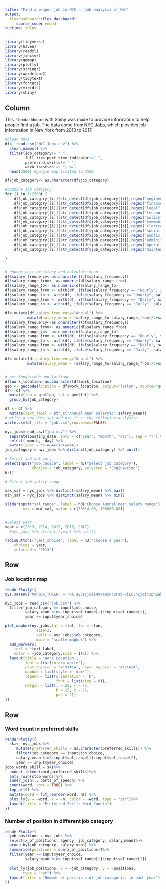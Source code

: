 ```yaml
---
title: "Find a proper job in NYC -- Job analysis of NYC"
output: 
  flexdashboard::flex_dashboard:
     source_code: embed
runtime: shiny
---
```


```r
library(tidyverse)
library(haven)
library(readxl)
library(janitor)
library(ggmap)
library(plotly)
library(stringr)
library(wordcloud2)
library(tidytext)
library(forcats)
library(viridis)
library(shiny)
```

Column {.sidebar}
-----------------------------------------------------------------------
This `flexdashboard` with Shiny was made to provide information to help people find a job. The data come from [NYC Jobs](https://data.cityofnewyork.us/City-Government/NYC-Jobs/kpav-sd4t/data), which provides job information in New York from 2013 to 2017. 

```r
#clean data
df<- read.csv("NYC_Jobs.csv") %>%
  clean_names() %>%
  filter(job_category!= " ", 
         full_time_part_time_indicator!=" ", 
         preferred_skills!= " ",
         work_location!=" ") %>%
  head(2500) #google map limited to 2500

df$job_category<- as.character(df$job_category)

#combine job category
for (i in 1:2500) {
    df$job_category[[i]][str_detect(df$job_category[[i]],regex("engineering", ignore_case = TRUE))] <- "Engineering"
    df$job_category[[i]][str_detect(df$job_category[[i]],regex("finance", ignore_case = TRUE))] <- "Finance"
    df$job_category[[i]][str_detect(df$job_category[[i]],regex("legal", ignore_case = TRUE))] <- "Legal Affairs"
    df$job_category[[i]][str_detect(df$job_category[[i]],regex("technology", ignore_case = TRUE))] <- "Technology"
    df$job_category[[i]][str_detect(df$job_category[[i]],regex("policy", ignore_case = TRUE))] <- "Policy"
    df$job_category[[i]][str_detect(df$job_category[[i]],regex("communi", ignore_case = TRUE))] <- "Community"
    df$job_category[[i]][str_detect(df$job_category[[i]],regex("clerical", ignore_case = TRUE))] <- "Clerical"
    df$job_category[[i]][str_detect(df$job_category[[i]],regex("social service", ignore_case = TRUE))] <- "Social service"
    df$job_category[[i]][str_detect(df$job_category[[i]],regex("public safety", ignore_case = TRUE))] <- "Public safety"
    df$job_category[[i]][str_detect(df$job_category[[i]],regex("administration", ignore_case = TRUE))] <- "Administration"
    df$job_category[[i]][str_detect(df$job_category[[i]],regex("operations", ignore_case = TRUE))] <- "Maintance"
    df$job_category[[i]][str_detect(df$job_category[[i]],regex("maintenance ", ignore_case = TRUE))] <- "Maintance"
    
}


# change unit of salary and calculate mean
df$salary_frequency<-as.character((df$salary_frequency))
df$salary_range_from<- as.numeric(df$salary_range_from)
df$salary_range_to<- as.numeric(df$salary_range_to)
df$salary_range_from <- with(df, ifelse(salary_frequency == "Hourly", salary_range_from*1825,salary_range_from))
df$salary_range_to <- with(df, ifelse(salary_frequency == "Hourly", salary_range_to*1825,salary_range_to))
df$salary_range_from <- with(df, ifelse(salary_frequency == "Daily", salary_range_from*365*5/7,salary_range_from))
df$salary_range_to <- with(df, ifelse(salary_frequency == "Daily", salary_range_to*365*5/7,salary_range_to))

df<-mutate(df,salary_frequency="Annual") %>%
          mutate(salary_mean = (salary_range_to-salary_range_from)/2+salary_range_from)
df$salary_frequency<-as.character((df$salary_frequency))
df$salary_range_from<- as.numeric(df$salary_range_from)
df$salary_range_to<- as.numeric(df$salary_range_to)
df$salary_range_from <- with(df, ifelse(salary_frequency == "Hourly", salary_range_from*1825,salary_range_from))
df$salary_range_to <- with(df, ifelse(salary_frequency == "Hourly", salary_range_to*1825,salary_range_to))
df$salary_range_from <- with(df, ifelse(salary_frequency == "Daily", salary_range_from*365*5/7,salary_range_from))
df$salary_range_to <- with(df, ifelse(salary_frequency == "Daily", salary_range_to*365*5/7,salary_range_to))

df<-mutate(df,salary_frequency="Annual") %>%
          mutate(salary_mean = (salary_range_to-salary_range_from)/2+salary_range_from)


# get longtitude and latitude
df$work_location<-as.character(df$work_location)
geo <- geocode(location = df$work_location, output="latlon", source="google")
df<- df %>%
  mutate(lon = geo$lon, lat = geo$lat) %>%
  group_by(job_category)

df <- df %>%
  mutate(text_label = str_c("Annual mean salary$:",salary_mean))
# write a new data set and use it in the following analysize
write.csv(df,file = "job.csv",row.names=FALSE)

```

```r
nyc_jobs=read_csv("job.csv") %>%
  separate(posting_date, into = c("year", "month", "day"), sep = "-") %>%
  select(-month, -day) %>%
  mutate(year = as.numeric(year))
job_category = nyc_jobs %>% distinct(job_category) %>% pull()

# Select job category
selectInput("job_choice", label = h3("Select job category"),
            choices = job_category, selected = "Engineering")
hr()

# Select job salary range

max_sal = nyc_jobs %>% distinct(salary_mean) %>% max()
min_sal = nyc_jobs %>% distinct(salary_mean) %>% min()
  
sliderInput("sal_range", label = h3("Choose Aunnal mean salary range"), min = min_sal, 
        max = max_sal, value = c(35314.00, 105000.00))


#Select year
year = c(2013, 2014, 2015, 2016, 2017)
  #nyc_jobs %>% distinct(year) %>% pull()

radioButtons("year_choice", label = h3("Choose a year"),
    choices = year, 
    selected = "2013")
```


Row
-----------------------------------------------------------------------

### Job location map

```r
renderPlotly({
Sys.setenv('MAPBOX_TOKEN' = 'pk.eyJ1IjoieHVxaW5nc2FsbHkiLCJhIjoiY2phZWh0djdyMHUzZTJ3bGR3MHFsdmIzZSJ9.vhYtu7zeAAuX6slhdDj6lA')

nyc_jobs = read_csv("job.csv") %>%  
  filter(job_category == input$job_choice,
         salary_mean %in% input$sal_range[1]:input$sal_range[2],
         year == input$year_choice)

plot_mapbox(nyc_jobs,lat = ~lat, lon = ~lon,
              size=2,
              split = nyc_jobs$job_category,
              mode = 'scattermapbox') %>%
  add_markers(
    text = ~text_label,
    color = ~job_category,size = I(9)) %>%
  layout(title = 'Work Location',
         font = list(color='white'),
         plot_bgcolor = '#191A1A', paper_bgcolor = '#191A1A',
         mapbox = list(style = 'dark'),
         legend = list(orientation = 'h',
                       font = list(size = 8)),
         margin = list(l = 25, r = 25,
                       b = 25, t = 25,
                       pad = 2))
})

```

Row {.tabset .tabset-fade}
-----------------------------------------------------------------------

### Word count in preferred skills

```r
renderPlotly({
  ski<- nyc_jobs %>%
     mutate(preferred_skills = as.character(preferred_skills)) %>%  
     filter(job_category == input$job_choice,
     salary_mean %in% input$sal_range[1]:input$sal_range[2],
     year == input$year_choice) 
jobs_words_skill = ski%>%
  unnest_tokens(word,preferred_skills)%>%
  anti_join(stop_words)%>%
  inner_join(., parts_of_speech) %>%
  count(word, sort = TRUE) %>%
  top_n(10) %>% 
  mutate(word = fct_reorder(word, n)) %>% 
  plot_ly(y = ~word, x = ~n, color = ~word, type = "bar")%>%
  layout(title = "Preferred Skills Word Counts")
})

```


### Number of position in different job category

```r
renderPlotly({ 
  job_positions = nyc_jobs %>%
  select(x_of_positions, agency, job_category, salary_mean)%>%
  group_by(job_category, salary_mean) %>%
  summarise(positions = sum(x_of_positions))%>%
  filter(year == input$year_choice,
         salary_mean %in% input$sal_range[1]:input$sal_range[2])
  
  plot_ly(job_positions, x = ~job_category, y = ~positions,
        type = "bar") %>%
  layout(title = "Number of positions of job categories in each year")
})
```

